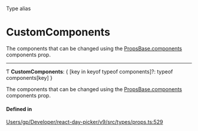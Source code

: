 <SectionTitle>Type alias</SectionTitle>

# CustomComponents

<Description>

The components that can be changed using the [PropsBase.components](/api/interfaces/PropsBase.md#components)
components prop.

</Description>

---

Ƭ **CustomComponents**: \{ [key in keyof typeof components]?: typeof components[key] }

The components that can be changed using the [PropsBase.components](/api/interfaces/PropsBase.md#components)
components prop.

#### Defined in

[Users/gp/Developer/react-day-picker/v9/src/types/props.ts:529](https://github.com/gpbl/react-day-picker/blob/4d332a01b/src/types/props.ts#L529)
